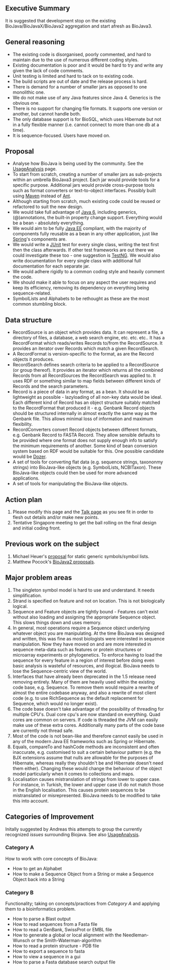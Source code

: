 ==Executive Summary==

It is suggested that development stop on the existing BioJava/BioJavaX/BioJava2 aggregation and start afresh as BioJava3.  

==General reasoning==

* The existing code is disorganised, poorly commented, and hard to maintain due to the use of numerous different coding styles.
* Existing documentation is poor and it would be hard to try and write any given the lack of code comments.
* Unit testing is limited and hard to tack on to existing code.
* The build scripts are out of date and the release process is hard.
* There is demand for a number of smaller jars as opposed to one monolithic one.
* We do not make use of any Java features since Java 4. Generics is the obvious one.
* There is no support for changing file formats. It supports one version or another, but cannot handle both.
* The only database support is for BioSQL, which uses Hibernate but not in a fully flexible manner (i.e. cannot connect to more than one db at a time).
* It is sequence-focused. Users have moved on.

==Proposal==

* Analyse how BioJava is being used by the community. See the [[UsageAnalysis]] page.
* To start from scratch, creating a number of smaller jars as sub-projects within an umbrella BioJava3 project. Each jar would provide tools for a specific purpose. Additional jars would provide cross-purpose tools such as format converters or text-to-object interfaces. Possibly built using [http://maven.apache.org/ Maven] instead of [http://ant.apache.org/ Ant].
* Although starting from scratch, much existing code could be reused or refactored to suit the new design.
* We would take full advantage of [http://java.sun.com/javase/6/ Java 6], including generics, (@)annotations, the built-in property change support. Everything would be a bean - absolutely everything. 
* We would aim to be fully [http://java.sun.com/javaee/ Java EE] compliant, with the majority of components fully reusable as a bean in any other application, just like [http://www.springframework.org/ Spring]'s components are.
* We would write a [http://junit.sourceforge.net/ JUnit] test for every single class, writing the test first then the class afterwards. If other test frameworks are out there we could investigate these too - one suggestion is [http://testng.org/doc/ TestNG]. We would also write documentation for every single class with additional full documentation for each separate jar.
* We would adhere rigidly to a common coding style and heavily comment the code.
* We should make it able to focus on any aspect the user requires and keep its efficiency, removing its dependency on everything being sequence-related.
* SymbolLists and Alphabets to be rethought as these are the most common stumbling block.

==Data structure==

* RecordSource is an object which provides data. It can represent a file, a directory of files, a database, a web search engine, etc. etc. etc.. It has a RecordFormat which reads/writes Records to/from the RecordSource. It provides an iterator over Records which match a given RecordSearch. 
* A RecordFormat is version-specific to the format, as are the Record objects it produces. 
* RecordSearch defines search criteria to be applied to a RecordSource (or group thereof). It provides an iterator which returns all the combined Records from all RecordSources the RecordSearch was applied to. It uses RDF or something similar to map fields between different kinds of Records and the search parameters.
* Record is a piece of data in any format, as a bean. It should be as lightweight as possible - lazyloading of all non-key data would be ideal. Each different kind of Record has an object structure suitably matched to the RecordFormat that produced it - e.g. Genbank Record objects should be structured internally in almost exactly the same way as the Genbank file. This allows minimal loss of information and maximum flexibility.
* RecordConverters convert Record objects between different formats, e.g. Genbank Record to FASTA Record. They allow sensible defaults to be provided where one format does not supply enough info to satisfy the minimum requirements of another. Some kind of bean conversion system based on RDF would be suitable for this. One possible candidate would be [http://dozer.sourceforge.net/ Dozer].
* A set of tools for converting flat data (e.g. sequence strings, taxononmy strings) into BioJava-like objects (e.g. SymbolLists, NCBITaxon). These BioJava-like objects could then be used for more advanced applications.
* A set of tools for manipulating the BioJava-like objects.

==Action plan==

# Please modify this page and the [[Talk:BioJava3_Proposal|Talk page]] as you see fit in order to flesh out details and/or make new points.
# Tentative Singapore meeting to get the ball rolling on the final design and initial coding front.

==Previous work on the subject==

#Michael Heuer's [http://www3.shore.net/~heuermh/static-alphabet-generics.tar.gz proposal] for static generic symbols/symbol lists.
#Matthew Pocock's [http://www.derkholm.net/svn/repos/bjv2 BioJava2 proposals].

==Major problem areas==

#The singleton symbol model is hard to use and understand. It needs simplification.
#Strand is specified on feature and not on location. This is not biologically logical.
#Sequence and Feature objects are tightly bound - Features can't exist without also loading and assigning the appropriate Sequence object. This slows things down and uses memory.
#In general, most operations require a Sequence object underlying whatever object you are manipulating. At the time BioJava was designed and written, this was fine as most biologists were interested in sequence manipulation. Now they have moved on and are more interested in sequence meta-data such as features or protein structures or microarray experiments or phylogenetics. To enforce having to load the sequence for every feature in a region of interest before doing even basic analysis is wasteful of resources, and illogical. BioJava needs to lose the Sequence-centric view of the world.
#Interfaces that have already been deprecated in the 1.5 release need removing entirely. Many of them are heavily used within the existing code base, e.g. Sequence. To remove them would require a rewrite of almost the entire codebase anyway, and also a rewrite of most client code (e.g. to use RichSequence as the default replacement for Sequence, which would no longer exist).
#The code base doesn't take advantage of the possibility of threading for multiple CPU's. Dual core cpu's are now standard on everything. Quad cores are common on servers. If code is threaded the JVM can easily make use of these extra cores. Additionally many parts of the code base are currently not thread safe.
#Most of the code is not bean-like and therefore cannot easily be used in any of the modern Java EE frameworks such as Spring or Hibernate.
#Equals, compareTo and hashCode methods are inconsistent and often inaccurate, e.g. customised to suit a certain behaviour pattern (e.g. the BJX extensions assume that nulls are allowable for the purposes of Hibernate, whereas really they shouldn't be and Hibernate doesn't need them either). Changing these would change the behaviour of the object model particularly when it comes to collections and maps.
#Localisation causes mistranslation of strings from lower to upper case. For instance, in Turkish, the lower and upper case i/I do not match those in the English localisation. This causes protein sequences to be mistranslated or misrepresented. BioJava needs to be modified to take this into account.

==Categories of Improvement==

Initally suggested by Andreas this attempts to group the currently recognized ''issues'' surrounding Biojava. See also [[UsageAnalysis]].

===Category A===

How to work with core concepts of BioJava:

* How to get an Alphabet
* How to make a Sequence Object from a String or make a Sequence Object back into a String

===Category B===

Functionality; taking on concepts/practices from ''Category A'' and applying them to a bioinformatics problem.

* How to parse a Blast output
* How to read sequences from a Fasta file
* How to read a GenBank, SwissProt or EMBL file
* How to generate a global or local alignment with the Needleman-Wunsch or the Smith-Waterman-algorithm
* How to read a protein structure - PDB file
* How to export a sequence to fasta
* How to view a sequence in a gui
* How to parse a Fasta database search output file